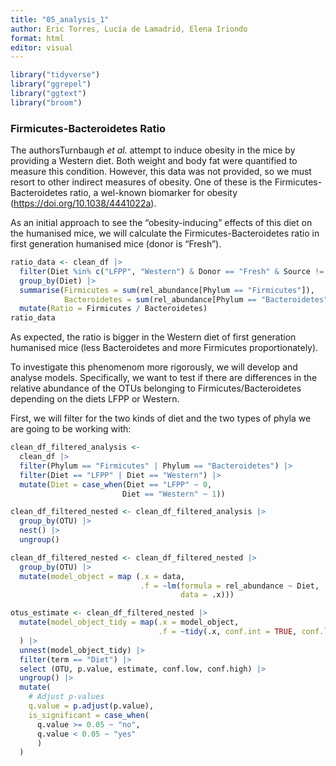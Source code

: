```yaml
---
title: "05_analysis_1"
author: Eric Torres, Lucía de Lamadrid, Elena Iriondo
format: html
editor: visual
---
```


```r
library("tidyverse")
library("ggrepel")
library("ggtext")
library("broom") 
```

### Firmicutes-Bacteroidetes Ratio

The authorsTurnbaugh *et al.* attempt to induce obesity in the mice by providing a Western diet. Both weight and body fat were quantified to measure this condition. However, this data was not provided, so we must resort to other indirect measures of obesity. One of these is the Firmicutes-Bacteroidetes ratio, a wel-known biomarker for obesity (<https://doi.org/10.1038/4441022a>).

As an initial approach to see the "obesity-inducing" effects of this diet on the humanised mice, we will calculate the Firmicutes-Bacteroidetes ratio in first generation humanised mice (donor is "Fresh").

```r
ratio_data <- clean_df |> 
  filter(Diet %in% c("LFPP", "Western") & Donor == "Fresh" & Source != "Fecal" ) |>
  group_by(Diet) |> 
  summarise(Firmicutes = sum(rel_abundance[Phylum == "Firmicutes"]),
            Bacteroidetes = sum(rel_abundance[Phylum == "Bacteroidetes"])) |> 
  mutate(Ratio = Firmicutes / Bacteroidetes)
ratio_data
```

As expected, the ratio is bigger in the Western diet of first generation humanised mice (less Bacteroidetes and more Firmicutes proportionately).

To investigate this phenomenom more rigorously, we will develop and analyse models. Specifically, we want to test if there are differences in the relative abundance of the OTUs belonging to Firmicutes/Bacteroidetes depending on the diets LFPP or Western.

First, we will filter for the two kinds of diet and the two types of phyla we are going to be working with:

```r
clean_df_filtered_analysis <- 
  clean_df |> 
  filter(Phylum == "Firmicutes" | Phylum == "Bacteroidetes") |>  
  filter(Diet == "LFPP" | Diet == "Western") |>  
  mutate(Diet = case_when(Diet == "LFPP" ~ 0, 
                         Diet == "Western" ~ 1))
```

```r
clean_df_filtered_nested <- clean_df_filtered_analysis |> 
  group_by(OTU) |> 
  nest() |> 
  ungroup()
```

```r
clean_df_filtered_nested <- clean_df_filtered_nested |> 
  group_by(OTU) |>  
  mutate(model_object = map (.x = data, 
                             .f = ~lm(formula = rel_abundance ~ Diet, 
                                      data = .x)))
```

```r
otus_estimate <- clean_df_filtered_nested |> 
  mutate(model_object_tidy = map(.x = model_object, 
                                 .f = ~tidy(.x, conf.int = TRUE, conf.level = 0.95))
  ) |>  
  unnest(model_object_tidy) |> 
  filter(term == "Diet") |>
  select (OTU, p.value, estimate, conf.low, conf.high) |> 
  ungroup() |> 
  mutate(
    # Adjust p-values
    q.value = p.adjust(p.value), 
    is_significant = case_when( 
      q.value >= 0.05 ~ "no",
      q.value < 0.05 ~ "yes"
      )
  )

```
